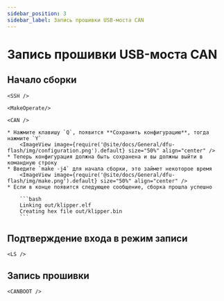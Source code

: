 ```yaml
---
sidebar_position: 3
sidebar_label: Запись прошивки USB-моста CAN
---
```




# Запись прошивки USB-моста CAN

## Начало сборки

    <SSH />

    <MakeOperate/>

    <CAN />

    * Нажмите клавишу `Q`, появится **Сохранить конфигурацию**, тогда нажмите `Y`
        <ImageView image={require('@site/docs/General/dfu-flash/img/configuration.png').default} size="50%" align="center" />
    * Теперь конфигурация должна быть сохранена и вы должны выйти в командную строку
    * Введите `make -j4` для начала сборки, это займет некоторое время
        <ImageView image={require('@site/docs/General/dfu-flash/img/make.png').default} size="50%" align="center" />
    * Если в конце появится следующее сообщение, сборка прошла успешно

        ```bash
        Linking out/klipper.elf
        Creating hex file out/klipper.bin
        ```
## Подтверждение входа в режим записи


    <LS />

## Запись прошивки


    <CANBOOT />